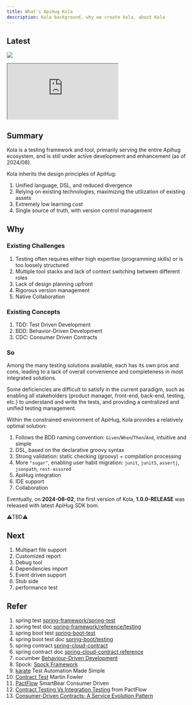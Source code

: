 ```yaml
---
title: What's ApiHug Kola
description: Kola background, why we create kola, about Kola
---
```


## Latest

<a target="_blank" href="https://search.maven.org/artifact/com.apihug/it-bom"><img
  src="https://img.shields.io/maven-central/v/com.apihug/it-bom.svg?label=Maven%20Central"/></a>

<div>
  <iframe
    src="https://plugins.jetbrains.com/embeddable/install/23534"
    border="0"
    height={'48px'}
    allow="accelerometer; autoplay; clipboard-write; encrypted-media; gyroscope; picture-in-picture"
    allowFullScreen
  ></iframe>
</div>

## Summary

Kola is a testing framework and tool, primarily serving the entire Apihug ecosystem, and is still under active development and enhancement (as of 2024/08).

Kola inherits the design principles of ApiHug:

1. Unified language, DSL, and reduced divergence
2. Relying on existing technologies, maximizing the utilization of existing assets
3. Extremely low learning cost
4. Single source of truth, with version control management

## Why

### Existing Challenges

1. Testing often requires either high expertise (programming skills) or is too loosely structured
2. Multiple tool stacks and lack of context switching between different roles
3. Lack of design planning upfront
4. Rigorous version management
5. Native Collaboration


###  Existing Concepts

1. TDD: Test Driven Development
2. BDD: Behavior-Driven Development
3. CDC: Consumer Driven Contracts

### So

Among the many testing solutions available, each has its own pros and cons, leading to a lack of overall convenience and completeness in most integrated solutions.

Some deficiencies are difficult to satisfy in the current paradigm, such as enabling all stakeholders (product manager, front-end, back-end, testing, etc.) to understand and write the tests, and providing a centralized and unified testing management.

Within the constrained environment of ApiHug, Kola provides a relatively optimal solution:

1. Follows the BDD naming convention: `Given`/`When`/`Then`/`And`, intuitive and simple
2. DSL, based on the declarative groovy syntax
3. Strong validation: static checking (groovy) + compilation processing
4. More `"sugar"`, enabling user habit migration: `junit`, `junit5`, `assertj`, `jsonpath`, `rest-assured`
5. ApiHug integration
6. IDE support
7. Collaboration

Eventually, on **2024-08-02**, the first version of Kola, **1.0.0-RELEASE** was released with latest ApiHug SDK bom.

⚠️TBD⚠️

## Next

1. Multipart file support
2. Customized report
3. Debug tool
4. Dependencies import
5. Event driven support
6. Stub side
7. performance test


## Refer

1. spring test [spring-framework/spring-test](https://github.com/spring-projects/spring-framework/tree/main/spring-test)
2. spring test doc [spring-framework/reference/testing](https://docs.spring.io/spring-framework/reference/testing.html)
3. spring boot test [spring-boot-test](https://github.com/spring-projects/spring-boot/tree/main/spring-boot-project/spring-boot-test)
4. spring boot test doc [spring-boot/testing](https://docs.spring.io/spring-boot/reference/testing/index.html)
5. spring contract [spring-cloud-contract](https://github.com/spring-cloud/spring-cloud-contract)
6. spring contract doc [spring-cloud-contract reference](https://docs.spring.io/spring-cloud-contract/reference/)
7. cucumber [Behaviour-Driven Development](https://cucumber.io/docs/bdd/)
8. Spock: [Spock Framework](https://spockframework.org/)
9. [karate](https://karatelabs.github.io/karate/) Test Automation Made Simple
10. [Contract Test](https://martinfowler.com/bliki/ContractTest.html) Martin Fowler
11. [PactFlow](https://pactflow.io/) SmartBear Consumer Driven
12. [Contract Testing Vs Integration Testing](https://pactflow.io/blog/contract-testing-vs-integration-testing/) from PactFlow
13. [Consumer-Driven Contracts: A Service Evolution Pattern](https://martinfowler.com/articles/consumerDrivenContracts.html)
